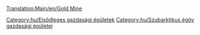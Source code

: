 [[Translation:Main/en/Gold Mine]]{{en/-}}
{{hu/Gazdasági épületek|kép=Goldmine.png
|név=Aranybánya
|klíma=[[Main/hu/Éghajlatok|szubarktikus]]
|elfogad=---
|előállít=[[Main/hu/Arany|aranyat]]
|megjegyzés=más [[Main/hu/Éghajlatok|éghajlaton]] nem található.
}}

{{hu/Navbox Gazdasági épületek}}

[[Category:hu/Elsődleges gazdasági épületek]]
[[Category:hu/Szubarktikus égöv gazdasági épületei]]